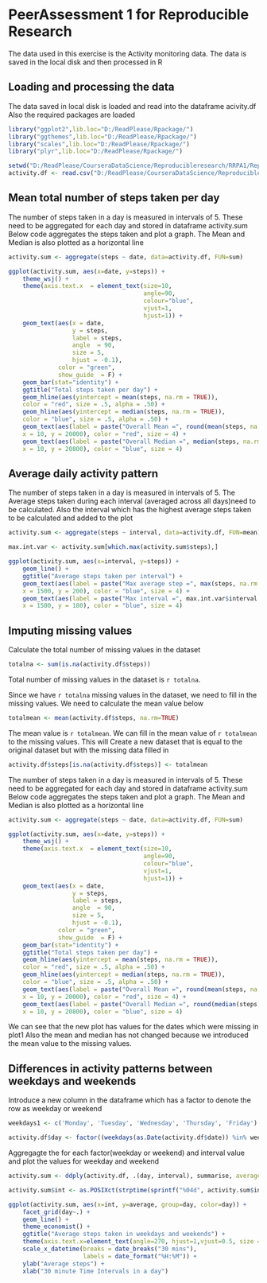 # PeerAssessment 1 for Reproducible Research

The data used in this exercise is the Activity monitoring data. The data is saved in the local disk and then processed in R

## Loading and processing the data

The data saved in local disk is loaded and read into the dataframe acivity.df
Also the required packages are loaded
```r
library("ggplot2",lib.loc="D:/ReadPlease/Rpackage/")
library("ggthemes",lib.loc="D:/ReadPlease/Rpackage/")
library("scales",lib.loc="D:/ReadPlease/Rpackage/")
library("plyr",lib.loc="D:/ReadPlease/Rpackage/")

setwd("D:/ReadPlease/CourseraDataScience/Reproducibleresearch/RRPA1/RepData_PeerAssessment1")
activity.df <- read.csv("D:/ReadPlease/CourseraDataScience/Reproducibleresearch/activity.csv")
```

## Mean total number of steps taken per day

The number of steps taken in a day is measured in intervals of 5. These need to be aggregated for each day and stored in dataframe activity.sum
Below code aggregates the steps taken and plot a graph. The Mean and Median is also plotted as a horizontal line 
```r
activity.sum <- aggregate(steps ~ date, data=activity.df, FUN=sum)

ggplot(activity.sum, aes(x=date, y=steps)) +
    theme_wsj() +
    theme(axis.text.x  = element_text(size=10,
                                      angle=90,
                                      colour="blue",
                                      vjust=1,
                                      hjust=1)) +
    geom_text(aes(x = date, 
                  y = steps, 
                  label = steps, 
                  angle  = 90, 
                  size = 5, 
                  hjust = -0.1), 
              color = "green", 
              show_guide  = F) +
    geom_bar(stat="identity") +
    ggtitle("Total steps taken per day") +
    geom_hline(aes(yintercept = mean(steps, na.rm = TRUE)),
    color = "red", size = .5, alpha = .50) +
    geom_hline(aes(yintercept = median(steps, na.rm = TRUE)),
    color = "blue", size = .5, alpha = .50) +
    geom_text(aes(label = paste("Overall Mean =", round(mean(steps, na.rm = TRUE),0) ),
    x = 10, y = 20000), color = "red", size = 4) +
    geom_text(aes(label = paste("Overall Median =", median(steps, na.rm = TRUE) ),
    x = 10, y = 20800), color = "blue", size = 4) 
``` 

##  Average daily activity pattern

The number of steps taken in a day is measured in intervals of 5. The Average steps taken during each interval (averaged across all days)need to be calculated. Also the interval which has the highest average steps taken to be calculated and added to the plot

```r
activity.sum <- aggregate(steps ~ interval, data=activity.df, FUN=mean)

max.int.var <- activity.sum[which.max(activity.sum$steps),]

ggplot(activity.sum, aes(x=interval, y=steps)) +
    geom_line() +
    ggtitle("Average steps taken per interval") +
    geom_text(aes(label = paste("Max average step =", max(steps, na.rm = TRUE) ),
    x = 1500, y = 200), color = "blue", size = 4) +
    geom_text(aes(label = paste("Max interval =", max.int.var$interval ),
    x = 1500, y = 180), color = "blue", size = 4) 
```

## Imputing missing values

Calculate the total number of missing values in the dataset 
```r
totalna <- sum(is.na(activity.df$steps))
```

Total number of missing values in the dataset is `r totalna`.

Since we have `r totalna` missing values in the dataset, we need to fill in the missing values. We need to calculate the mean value below

```r
totalmean <- mean(activity.df$steps, na.rm=TRUE)
```

The mean value is `r totalmean`. We can fill in the mean value of `r totalmean` to the missing values. This will Create a new dataset that is equal to the original dataset but with the missing data filled in
```r
activity.df$steps[is.na(activity.df$steps)] <- totalmean
```

The number of steps taken in a day is measured in intervals of 5. These need to be aggregated for each day and stored in dataframe activity.sum
Below code aggregates the steps taken and plot a graph. The Mean and Median is also plotted as a horizontal line
```r

activity.sum <- aggregate(steps ~ date, data=activity.df, FUN=sum)

ggplot(activity.sum, aes(x=date, y=steps)) +
    theme_wsj() +
    theme(axis.text.x  = element_text(size=10,
                                      angle=90,
                                      colour="blue",
                                      vjust=1,
                                      hjust=1)) +
    geom_text(aes(x = date, 
                  y = steps, 
                  label = steps, 
                  angle  = 90, 
                  size = 5, 
                  hjust = -0.1), 
              color = "green", 
              show_guide  = F) +
    geom_bar(stat="identity") +
    ggtitle("Total steps taken per day") +
    geom_hline(aes(yintercept = mean(steps, na.rm = TRUE)),
    color = "red", size = .5, alpha = .50) +
    geom_hline(aes(yintercept = median(steps, na.rm = TRUE)),
    color = "blue", size = .5, alpha = .50) +
    geom_text(aes(label = paste("Overall Mean =", round(mean(steps, na.rm = TRUE),0) ),
    x = 10, y = 20000), color = "red", size = 4) +
    geom_text(aes(label = paste("Overall Median =", round(median(steps, na.rm = TRUE),0) ),
    x = 10, y = 20800), color = "blue", size = 4) 
```

We can see that the new plot has values for the dates which were missing in plot1
Also the mean and median has not changed because we introduced the mean value to the missing values. 

## Differences in activity patterns between weekdays and weekends 

Introduce a new column in the dataframe which has a factor to denote the row as weekday or weekend
```r
weekdays1 <- c('Monday', 'Tuesday', 'Wednesday', 'Thursday', 'Friday')

activity.df$day <- factor((weekdays(as.Date(activity.df$date)) %in% weekdays1), levels=c(FALSE, TRUE), labels=c('weekend', 'weekday'))
```

Aggregagte the for each factor(weekday or weekend) and interval value and plot the values for weekday and weekend
```r
activity.sum <- ddply(activity.df, .(day, interval), summarise, average = mean(steps,na.rm=TRUE))

activity.sum$int <- as.POSIXct(strptime(sprintf("%04d", activity.sum$interval), "%H%M")) 

ggplot(activity.sum, aes(x=int, y=average, group=day, color=day)) +
    facet_grid(day~.) +
    geom_line() +
    theme_economist() +
    ggtitle("Average steps taken in weekdays and weekends") +
    theme(axis.text.x=element_text(angle=270, hjust=1,vjust=0.5, size = 10)) +
    scale_x_datetime(breaks = date_breaks("30 mins"),
                     labels = date_format("%H:%M")) + 
    ylab("Average steps") + 
    xlab("30 minute Time Intervals in a day")
```
